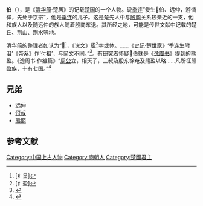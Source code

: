 {{CJK-New-Char|2601A|ver=B}}
'''{{僻字|𦀚|左“纟”右“呈”}}伯'''（{{bd|？||？||}}），是《[[清华简|清华简]]·楚居》的记载[[楚国|楚国]]的一个人物。说[[季连|季连]]“爰生𦀚伯、远仲，游徜徉，先处于京宗”，他是[[季连|季连]]的儿子。这是楚先人中与[[殷商|殷商]]关系较亲近的一支，他和族人以及随远仲的族人随着殷商东退。其所经之地，可能是传世文献中记载的楚丘、荆山、荆水等地。

清华简的整理者如认为“𦀚<ref>[纟呈]</ref>，《说文》䋼<ref>[纟盈]</ref>字或体。……《[[史记|史记]]·楚[[世家|世家]]》‘季连生附沮’《帝系》作‘付祖’，与简文不同。”<ref>{{Cite web |url=http://economy.guoxue.com/?p=3798 |title=论清华简《楚居》中的古史传说 |accessdate=2013-05-08 |archive-date=2013-01-22 |archive-url=https://web.archive.org/web/20130122090818/http://economy.guoxue.com/?p=3798 |dead-url=yes }}</ref>。有研究者怀疑𦀚伯就是《[[逸周书|逸周书]]》提到的熊盈。《逸周书·作雒篇》“[[周公|周公]]立，相天子，三叔及殷东徐奄及熊盈以略……凡所征熊盈族，十有七国。”<ref>{{Cite web |url=http://www.jianbo.org/admin3/2011/ziju001.htm |title=子居 清华简《楚居》解析 |accessdate=2013-05-08 |archive-date=2013-12-02 |archive-url=https://web.archive.org/web/20131202232646/http://www.jianbo.org/admin3/2011/ziju001.htm |dead-url=no }}</ref>

== 兄弟 ==
* 远仲
* [[侸叔|侸叔]]
* [[熊丽|熊丽]]
== 参考文献 ==
{{Reflist}}


[[Category:中国上古人物|Category:中国上古人物]]
[[Category:商朝人|Category:商朝人]]
[[Category:楚國君主|Category:楚國君主]]